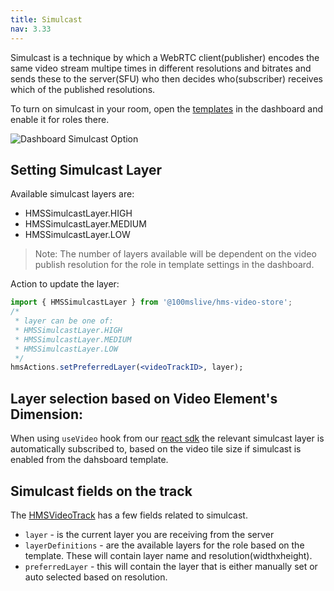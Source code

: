 ```yaml
---
title: Simulcast
nav: 3.33
---
```


Simulcast is a technique by which a WebRTC client(publisher) encodes the same video stream multipe times in different resolutions and bitrates and sends these to the server(SFU) who then decides who(subscriber) receives which of the published resolutions.

To turn on simulcast in your room, open the [templates](https://dashboard.100ms.live/templates) in the dashboard and enable it for roles there.

![Dashboard Simulcast Option](/docs/v2/simulcast-dashboard.png)

## Setting Simulcast Layer

Available simulcast layers are:
- HMSSimulcastLayer.HIGH
- HMSSimulcastLayer.MEDIUM
- HMSSimulcastLayer.LOW

> Note: The number of layers available will be dependent on the video publish resolution for the role in template settings in the dashboard.

Action to update the layer:

```jsx
import { HMSSimulcastLayer } from '@100mslive/hms-video-store';
/*
 * layer can be one of:
 * HMSSimulcastLayer.HIGH
 * HMSSimulcastLayer.MEDIUM
 * HMSSimulcastLayer.LOW
 */
hmsActions.setPreferredLayer(<videoTrackID>, layer);
```

## Layer selection based on Video Element's Dimension:

When using `useVideo` hook from our [react sdk](https://www.npmjs.com/package/@100mslive/react-sdk) the relevant simulcast layer is automatically subscribed to, based on the video tile size if simulcast is enabled from the dahsboard template.


## Simulcast fields on the track

The [HMSVideoTrack](/api-reference/javascript/v2/interfaces/HMSVideoTrack) has a few fields related to simulcast.

- `layer` - is the current layer you are receiving from the server
- `layerDefinitions` - are the available layers for the role based on the template. These will contain layer name and resolution(widthxheight).
- `preferredLayer` - this will contain the layer that is either manually set or auto selected based on resolution.
